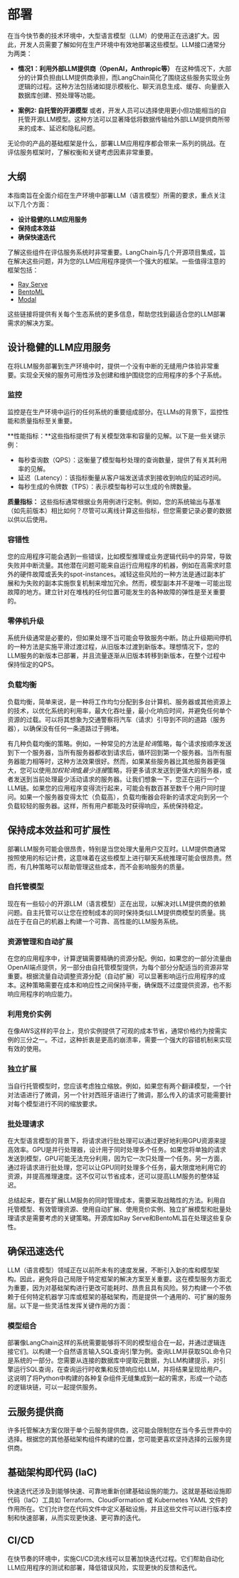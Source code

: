 # 部署

在当今快节奏的技术环境中，大型语言模型（LLM）的使用正在迅速扩大。因此，开发人员需要了解如何在生产环境中有效地部署这些模型。LLM接口通常分为两类：

- **情况1：利用外部LLM提供商（OpenAI，Anthropic等）**
    在这种情况下，大部分的计算负担由LLM提供商承担，而LangChain简化了围绕这些服务实现业务逻辑的过程。这种方法包括诸如提示模板化、聊天消息生成、缓存、向量嵌入数据库创建、预处理等功能。

- **案例2: 自托管的开源模型**
    或者，开发人员可以选择使用更小但功能相当的自托管开源LLM模型。这种方法可以显著降低将数据传输给外部LLM提供商所带来的成本、延迟和隐私问题。

无论你的产品的基础框架是什么，部署LLM应用程序都会带来一系列的挑战。在评估服务框架时，了解权衡和关键考虑因素非常重要。

## 大纲

本指南旨在全面介绍在生产环境中部署LLM（语言模型）所需的要求，重点关注以下几个方面：

- **设计稳健的LLM应用服务**
- **保持成本效益**
- **确保快速迭代**

了解这些组件在评估服务系统时非常重要。LangChain与几个开源项目集成，旨在解决这些问题，并为您的LLM应用程序提供一个强大的框架。一些值得注意的框架包括：

- [Ray Serve](/docs/ecosystem/integrations/ray_serve.html)
- [BentoML](https://github.com/ssheng/BentoChain)
- [Modal](/docs/ecosystem/integrations/modal.html)

这些链接将提供有关每个生态系统的更多信息，帮助您找到最适合您的LLM部署需求的解决方案。

## 设计稳健的LLM应用服务

在将LLM服务部署到生产环境中时，提供一个没有中断的无缝用户体验非常重要。实现全天候的服务可用性涉及创建和维护围绕您的应用程序的多个子系统。

### 监控

监控是在生产环境中运行的任何系统的重要组成部分。在LLMs的背景下，监控性能和质量指标至关重要。

**性能指标：**这些指标提供了有关模型效率和容量的见解。以下是一些关键示例：

- 每秒查询数（QPS）：这衡量了模型每秒处理的查询数量，提供了有关其利用率的见解。
- 延迟（Latency）：该指标衡量从客户端发送请求到接收到响应的延迟时间。
- 每秒生成的令牌数（TPS）：表示模型每秒可以生成的令牌数量。

**质量指标：** 这些指标通常根据业务用例进行定制。例如，您的系统输出与基准（如先前版本）相比如何？尽管可以离线计算这些指标，但您需要记录必要的数据以供以后使用。

### 容错性

您的应用程序可能会遇到一些错误，比如模型推理或业务逻辑代码中的异常，导致失败并中断流量。其他潜在问题可能来自运行应用程序的机器，例如在高需求时意外的硬件故障或丢失的spot-instances。减轻这些风险的一种方法是通过副本扩展和为失败的副本实施恢复机制来增加冗余。然而，模型副本并不是唯一可能出现故障的地方。建立针对在堆栈的任何位置可能发生的各种故障的弹性是至关重要的。


### 零停机升级

系统升级通常是必要的，但如果处理不当可能会导致服务中断。防止升级期间停机的一种方法是实施平滑过渡过程，从旧版本过渡到新版本。理想情况下，您的LLM服务的新版本已部署，并且流量逐渐从旧版本转移到新版本，在整个过程中保持恒定的QPS。

### 负载均衡

负载均衡，简单来说，是一种将工作均匀分配到多台计算机、服务器或其他资源上的技术，以优化系统的利用率，最大化吞吐量，最小化响应时间，并避免任何单个资源的过载。可以将其想象为交通警察将汽车（请求）引导到不同的道路（服务器），以确保没有任何一条道路过于拥堵。

有几种负载均衡的策略。例如，一种常见的方法是*轮询*策略，每个请求按顺序发送到下一个服务器，当所有服务器都收到请求后，循环回到第一个服务器。当所有服务器能力相等时，这种方法效果很好。然而，如果某些服务器比其他服务器更强大，您可以使用*加权轮询*或*最少连接*策略，将更多请求发送到更强大的服务器，或者发送到当前处理最少活动请求的服务器。让我们想象一下，您正在运行一个LLM链。如果您的应用程序变得流行起来，可能会有数百甚至数千个用户同时提问。如果一个服务器变得太忙（负载高），负载均衡器会将新的请求定向到另一个负载较轻的服务器。这样，所有用户都能及时获得响应，系统保持稳定。



## 保持成本效益和可扩展性

部署LLM服务可能会很昂贵，特别是当您处理大量用户交互时。LLM提供商通常按照使用的标记计费，这意味着在这些模型上进行聊天系统推理可能会很昂贵。然而，有几种策略可以帮助管理这些成本，而不会影响服务的质量。

### 自托管模型

现在有一些较小的开源LLM（语言模型）正在出现，以解决对LLM提供商的依赖问题。自主托管可以让您在控制成本的同时保持类似LLM提供商模型的质量。挑战在于在自己的机器上构建一个可靠、高性能的LLM服务系统。

### 资源管理和自动扩展

在您的应用程序中，计算逻辑需要精确的资源分配。例如，如果您的一部分流量由OpenAI端点提供，另一部分由自托管模型提供，为每个部分分配适当的资源非常重要。根据流量自动调整资源分配（自动扩展）可以显著影响运行应用程序的成本。这种策略需要在成本和响应性之间保持平衡，确保既不过度提供资源，也不影响应用程序的响应能力。

### 利用竞价实例

在像AWS这样的平台上，竞价实例提供了可观的成本节省，通常价格约为按需实例的三分之一。不过，这种折衷是更高的崩溃率，需要一个强大的容错机制来实现有效的使用。

### 独立扩展

当自行托管模型时，您应该考虑独立缩放。例如，如果您有两个翻译模型，一个针对法语进行了微调，另一个针对西班牙语进行了微调，那么传入的请求可能需要针对每个模型进行不同的缩放要求。

### 批处理请求

在大型语言模型的背景下，将请求进行批处理可以通过更好地利用GPU资源来提高效率。GPU是并行处理器，设计用于同时处理多个任务。如果您将单独的请求发送到模型，GPU可能无法充分利用，因为它一次只处理一个任务。另一方面，通过将请求进行批处理，您可以让GPU同时处理多个任务，最大限度地利用它的资源，并提高推理速度。这不仅可以节省成本，还可以提高LLM服务的整体延迟。


总结起来，要在扩展LLM服务的同时管理成本，需要采取战略性的方法。利用自托管模型、有效管理资源、使用自动扩展、使用竞价实例、独立扩展模型和批量处理请求是需要考虑的关键策略。开源库如Ray Serve和BentoML旨在处理这些复杂性。

## 确保迅速迭代

LLM（语言模型）领域正在以前所未有的速度发展，不断引入新的库和模型架构。因此，避免将自己局限于特定框架的解决方案至关重要。这在模型服务方面尤为重要，因为对基础架构进行更改可能耗时、昂贵且具有风险。努力构建一个不依赖于任何特定机器学习库或框架的基础架构，而是提供一个通用的、可扩展的服务层。以下是一些灵活性发挥关键作用的方面：

### 模型组合

部署像LangChain这样的系统需要能够将不同的模型组合在一起，并通过逻辑连接它们。以构建一个自然语言输入SQL查询引擎为例。查询LLM并获取SQL命令只是系统的一部分。您需要从连接的数据库中提取元数据，为LLM构建提示，对引擎运行SQL查询，在查询运行时收集和反馈响应给LLM，并将结果呈现给用户。这说明了将Python中构建的各种复杂组件无缝集成到一起的需求，形成一个动态的逻辑块链，可以一起提供服务。

## 云服务提供商

许多托管解决方案仅限于单个云服务提供商，这可能会限制您在当今多云世界中的选择。根据您的其他基础架构组件构建的位置，您可能更喜欢坚持选择的云服务提供商。


## 基础架构即代码 (IaC)

快速迭代还涉及到能够快速、可靠地重新创建基础设施的能力。这就是基础设施即代码（IaC）工具如 Terraform、CloudFormation 或 Kubernetes YAML 文件的作用所在。它们允许您在代码文件中定义基础设施，并且这些文件可以进行版本控制和快速部署，从而实现更快速、更可靠的迭代。

## CI/CD

在快节奏的环境中，实施CI/CD流水线可以显著加快迭代过程。它们帮助自动化LLM应用程序的测试和部署，降低错误风险，实现更快的反馈和迭代。
